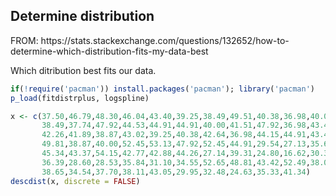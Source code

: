 ## Determine distribution

FROM: https://stats.stackexchange.com/questions/132652/how-to-determine-which-distribution-fits-my-data-best

Which ditribution best fits our data.

```r
if(!require('pacman')) install.packages('pacman'); library('pacman')
p_load(fitdistrplus, logspline)

```


```r

x <- c(37.50,46.79,48.30,46.04,43.40,39.25,38.49,49.51,40.38,36.98,40.00,
       38.49,37.74,47.92,44.53,44.91,44.91,40.00,41.51,47.92,36.98,43.40,
       42.26,41.89,38.87,43.02,39.25,40.38,42.64,36.98,44.15,44.91,43.40,
       49.81,38.87,40.00,52.45,53.13,47.92,52.45,44.91,29.54,27.13,35.60,
       45.34,43.37,54.15,42.77,42.88,44.26,27.14,39.31,24.80,16.62,30.30,
       36.39,28.60,28.53,35.84,31.10,34.55,52.65,48.81,43.42,52.49,38.00,
       38.65,34.54,37.70,38.11,43.05,29.95,32.48,24.63,35.33,41.34)
descdist(x, discrete = FALSE)

```

